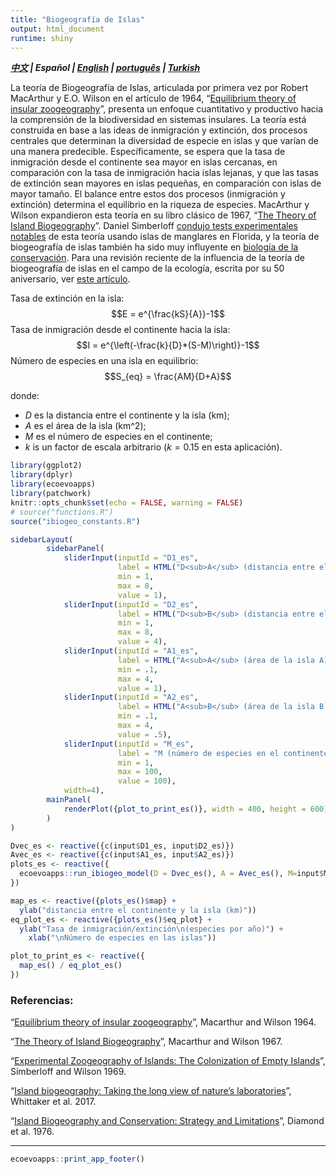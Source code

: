 ```yaml
---
title: "Biogeografía de Islas"
output: html_document
runtime: shiny
---
```



***[中文](https://ecoevoapps.shinyapps.io/island_biogeography_ch) | Español |  [English](https://ecoevoapps.shinyapps.io/island_biogeography) |  [português](https://ecoevoapps.shinyapps.io/island_biogeography_pt) |  [Turkish](https://ecoevoapps.shinyapps.io/island_biogeography_tk)  ***


La teoría de Biogeografía de Islas, articulada por primera vez por Robert MacArthur y E.O. Wilson en el artículo de 1964, "[Equilibrium theory of insular zoogeography](https://onlinelibrary.wiley.com/doi/pdf/10.1111/j.1558-5646.1963.tb03295.x)", presenta un enfoque cuantitativo y productivo hacia la comprensión de la biodiversidad en sistemas insulares. La teoría está construida en base a las ideas de inmigración y extinción, dos procesos centrales que determinan la diversidad de especie en islas y que varían de una manera predecible. Específicamente, se espera que la tasa de inmigración desde el continente sea mayor en islas cercanas, en comparación con la tasa de inmigración hacia islas lejanas, y que las tasas de extinción sean mayores en islas pequeñas, en comparación con islas de mayor tamaño. El balance entre estos dos procesos (inmigración y extinción) determina el equilibrio en la riqueza de especies. MacArthur y Wilson expandieron esta teoría en su libro clásico de 1967, "[The Theory of Island Biogeography](https://en.wikipedia.org/wiki/The_Theory_of_Island_Biogeography)". Daniel Simberloff [condujo tests experimentales notables](https://esajournals.onlinelibrary.wiley.com/doi/abs/10.2307/1934856) de esta teoría usando islas de manglares en Florida, y la teoría de biogeografía de islas también ha sido muy influyente en [biología de la conservación](https://www.jstor.org/stable/1742652). Para una revisión reciente de la influencia de la teoría de biogeografía de islas en el campo de la ecología, escrita por su 50 aniversario, ver [este artículo](https://science.sciencemag.org/content/357/6354/eaam8326).

Tasa de extinción en la isla:
$$E = e^{\frac{kS}{A}}-1$$
Tasa de inmigración desde el continente hacia la isla: 
$$I = e^{\left(-\frac{k}{D}*(S-M)\right)}-1$$
Número de especies en una isla en equilibrio:  
$$S_{eq} = \frac{AM}{D+A}$$

donde:

- $D$ es la distancia entre el continente y la isla (km);  
- $A$ es el área de la isla (km^2);  
- $M$ es el número de especies en el continente; 
- $k$ is un factor de escala arbitrario ($k=0.15$ en esta aplicación).


```r
library(ggplot2)
library(dplyr)
library(ecoevoapps)
library(patchwork)
knitr::opts_chunk$set(echo = FALSE, warning = FALSE)
# source("functions.R")
source("ibiogeo_constants.R")
```

```r
sidebarLayout(
        sidebarPanel(
            sliderInput(inputId = "D1_es",
                        label = HTML("D<sub>A</sub> (distancia entre el continente y la isla A)"),
                        min = 1,
                        max = 8,
                        value = 1),
            sliderInput(inputId = "D2_es",
                        label = HTML("D<sub>B</sub> (distancia entre el continente y la isla B)"),
                        min = 1,
                        max = 8,
                        value = 4),            
            sliderInput(inputId = "A1_es",
                        label = HTML("A<sub>A</sub> (área de la isla A)"),
                        min = .1,
                        max = 4,
                        value = 1),
            sliderInput(inputId = "A2_es",
                        label = HTML("A<sub>B</sub> (área de la isla B)"),
                        min = .1,
                        max = 4,
                        value = .5),
            sliderInput(inputId = "M_es",
                        label = "M (número de especies en el continente)",
                        min = 1,
                        max = 100,
                        value = 100),
            width=4),
        mainPanel(
            renderPlot({plot_to_print_es()}, width = 400, height = 600)
        )
)

Dvec_es <- reactive({c(input$D1_es, input$D2_es)})
Avec_es <- reactive({c(input$A1_es, input$A2_es)})
plots_es <- reactive({
  ecoevoapps::run_ibiogeo_model(D = Dvec_es(), A = Avec_es(), M=input$M_es, k=0.015)
})

map_es <- reactive({plots_es()$map} + 
  ylab("distancia entre el continente y la isla (km)"))
eq_plot_es <- reactive({plots_es()$eq_plot} +
  ylab("Tasa de inmigración/extinción\n(especies por año)") + 
    xlab("\nNúmero de especies en las islas")) 

plot_to_print_es <- reactive({
  map_es() / eq_plot_es()
})


```


### Referencias:

"[Equilibrium theory of insular zoogeography](https://onlinelibrary.wiley.com/doi/pdf/10.1111/j.1558-5646.1963.tb03295.x)", Macarthur and Wilson 1964.  

"[The Theory of Island Biogeography](https://en.wikipedia.org/wiki/The_Theory_of_Island_Biogeography)", Macarthur and Wilson 1967. 

"[Experimental Zoogeography of Islands: The Colonization of Empty Islands](https://esajournals.onlinelibrary.wiley.com/doi/abs/10.2307/1934856)", Simberloff and Wilson 1969.  

"[Island biogeography: Taking the long view of nature’s laboratories](https://science.sciencemag.org/content/357/6354/eaam8326)", Whittaker et al. 2017. 

"[Island Biogeography and Conservation: Strategy and Limitations](https://www.jstor.org/stable/1742652)", Diamond et al. 1976. 


-------------


```r
ecoevoapps::print_app_footer()
```
